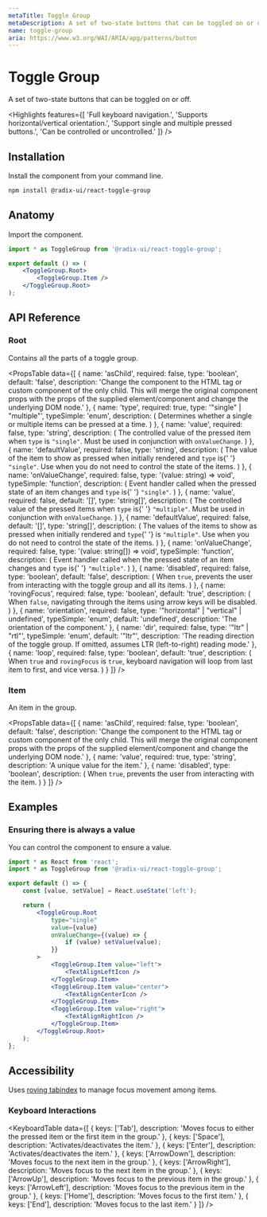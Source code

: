 ```yaml
---
metaTitle: Toggle Group
metaDescription: A set of two-state buttons that can be toggled on or off.
name: toggle-group
aria: https://www.w3.org/WAI/ARIA/apg/patterns/button
---
```


# Toggle Group

<Description>A set of two-state buttons that can be toggled on or off.</Description>

<Highlights
	features={[
		'Full keyboard navigation.',
		'Supports horizontal/vertical orientation.',
		'Support single and multiple pressed buttons.',
		'Can be controlled or uncontrolled.'
	]}
/>

## Installation

Install the component from your command line.

```bash
npm install @radix-ui/react-toggle-group
```

## Anatomy

Import the component.

```jsx
import * as ToggleGroup from '@radix-ui/react-toggle-group';

export default () => (
	<ToggleGroup.Root>
		<ToggleGroup.Item />
	</ToggleGroup.Root>
);
```

## API Reference

### Root

Contains all the parts of a toggle group.

<PropsTable
	data={[
		{
			name: 'asChild',
			required: false,
			type: 'boolean',
			default: 'false',
			description:
				'Change the component to the HTML tag or custom component of the only child. This will merge the original component props with the props of the supplied element/component and change the underlying DOM node.'
		},
		{
			name: 'type',
			required: true,
			type: '"single" | "multiple"',
			typeSimple: 'enum',
			description: (
				<span>Determines whether a single or multiple items can be pressed at a time.</span>
			)
		},
		{
			name: 'value',
			required: false,
			type: 'string',
			description: (
				<span>
					The controlled value of the pressed item when <Code>type</Code> is <Code>"single"</Code>.
					Must be used in conjunction with <Code>onValueChange</Code>.
				</span>
			)
		},
		{
			name: 'defaultValue',
			required: false,
			type: 'string',
			description: (
				<span>
					The value of the item to show as pressed when initially rendered and <Code>type</Code> is{' '}
					<Code>"single"</Code>. Use when you do not need to control the state of the items.
				</span>
			)
		},
		{
			name: 'onValueChange',
			required: false,
			type: '(value: string) => void',
			typeSimple: 'function',
			description: (
				<span>
					Event handler called when the pressed state of an item changes and <Code>type</Code> is{' '}
					<Code>"single"</Code>.
				</span>
			)
		},
		{
			name: 'value',
			required: false,
			default: '[]',
			type: 'string[]',
			description: (
				<span>
					The controlled value of the pressed items when <Code>type</Code> is{' '}
					<Code>"multiple"</Code>. Must be used in conjunction with <Code>onValueChange</Code>.
				</span>
			)
		},
		{
			name: 'defaultValue',
			required: false,
			default: '[]',
			type: 'string[]',
			description: (
				<span>
					The values of the items to show as pressed when initially rendered and <Code>type</Code>{' '}
					is <Code>"multiple"</Code>. Use when you do not need to control the state of the items.
				</span>
			)
		},
		{
			name: 'onValueChange',
			required: false,
			type: '(value: string[]) => void',
			typeSimple: 'function',
			description: (
				<span>
					Event handler called when the pressed state of an item changes and <Code>type</Code> is{' '}
					<Code>"multiple"</Code>.
				</span>
			)
		},
		{
			name: 'disabled',
			required: false,
			type: 'boolean',
			default: 'false',
			description: (
				<span>
					When <Code>true</Code>, prevents the user from interacting with the toggle group and all
					its items.
				</span>
			)
		},
		{
			name: 'rovingFocus',
			required: false,
			type: 'boolean',
			default: 'true',
			description: (
				<span>
					When <Code>false</Code>, navigating through the items using arrow keys will be disabled.
				</span>
			)
		},
		{
			name: 'orientation',
			required: false,
			type: '"horizontal" | "vertical" | undefined',
			typeSimple: 'enum',
			default: 'undefined',
			description: 'The orientation of the component.'
		},
		{
			name: 'dir',
			required: false,
			type: '"ltr" | "rtl"',
			typeSimple: 'enum',
			default: '"ltr"',
			description:
				'The reading direction of the toggle group. If omitted, assumes LTR (left-to-right) reading mode.'
		},
		{
			name: 'loop',
			required: false,
			type: 'boolean',
			default: 'true',
			description: (
				<span>
					When <Code>true</Code> and <Code>rovingFocus</Code> is <Code>true</Code>, keyboard
					navigation will loop from last item to first, and vice versa.
				</span>
			)
		}
	]}
/>

### Item

An item in the group.

<PropsTable
	data={[
		{
			name: 'asChild',
			required: false,
			type: 'boolean',
			default: 'false',
			description:
				'Change the component to the HTML tag or custom component of the only child. This will merge the original component props with the props of the supplied element/component and change the underlying DOM node.'
		},
		{
			name: 'value',
			required: true,
			type: 'string',
			description: 'A unique value for the item.'
		},
		{
			name: 'disabled',
			type: 'boolean',
			description: (
				<span>
					When <Code>true</Code>, prevents the user from interacting with the item.
				</span>
			)
		}
	]}
/>

## Examples

### Ensuring there is always a value

You can control the component to ensure a value.

```jsx line=5,8
import * as React from 'react';
import * as ToggleGroup from '@radix-ui/react-toggle-group';

export default () => {
	const [value, setValue] = React.useState('left');

	return (
		<ToggleGroup.Root
			type="single"
			value={value}
			onValueChange={(value) => {
				if (value) setValue(value);
			}}
		>
			<ToggleGroup.Item value="left">
				<TextAlignLeftIcon />
			</ToggleGroup.Item>
			<ToggleGroup.Item value="center">
				<TextAlignCenterIcon />
			</ToggleGroup.Item>
			<ToggleGroup.Item value="right">
				<TextAlignRightIcon />
			</ToggleGroup.Item>
		</ToggleGroup.Root>
	);
};
```

## Accessibility

Uses [roving tabindex](https://www.w3.org/TR/wai-aria-practices-1.2/examples/radio/radio.html) to manage focus movement among items.

### Keyboard Interactions

<KeyboardTable
	data={[
		{
			keys: ['Tab'],
			description: 'Moves focus to either the pressed item or the first item in the group.'
		},
		{
			keys: ['Space'],
			description: 'Activates/deactivates the item.'
		},
		{
			keys: ['Enter'],
			description: 'Activates/deactivates the item.'
		},
		{
			keys: ['ArrowDown'],
			description: 'Moves focus to the next item in the group.'
		},
		{
			keys: ['ArrowRight'],
			description: 'Moves focus to the next item in the group.'
		},
		{
			keys: ['ArrowUp'],
			description: 'Moves focus to the previous item in the group.'
		},
		{
			keys: ['ArrowLeft'],
			description: 'Moves focus to the previous item in the group.'
		},
		{
			keys: ['Home'],
			description: 'Moves focus to the first item.'
		},
		{
			keys: ['End'],
			description: 'Moves focus to the last item.'
		}
	]}
/>

